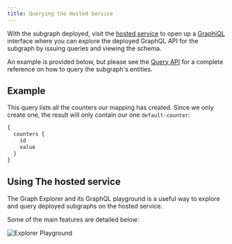 ```yaml
---
title: Querying the Hosted Service
---
```


With the subgraph deployed, visit the [hosted service](https://thegraph.com/hosted-service/) to open up a [GraphiQL](https://github.com/graphql/graphiql) interface where you can explore the deployed GraphQL API for the subgraph by issuing queries and viewing the schema.

An example is provided below, but please see the [Query API](/querying/graphql-api) for a complete reference on how to query the subgraph's entities.

## Example

This query lists all the counters our mapping has created. Since we only create one, the result will only contain our one `default-counter`:

```graphql
{
  counters {
    id
    value
  }
}
```

## Using The hosted service

The Graph Explorer and its GraphQL playground is a useful way to explore and query deployed subgraphs on the hosted service.

Some of the main features are detailed below:

![Explorer Playground](/img/explorer-playground.png)
